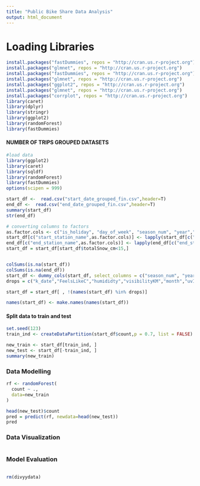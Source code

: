 ```yaml
---
title: "Public Bike Share Data Analysis"
output: html_document
--- 
```


# Loading Libraries #

```r
install.packages("fastDummies", repos = "http://cran.us.r-project.org")
install.packages("glmnet", repos = "http://cran.us.r-project.org")
install.packages("fastDummies", repos = "http://cran.us.r-project.org")
install.packages("glmnet", repos = "http://cran.us.r-project.org")
install.packages("ggplot2", repos = "http://cran.us.r-project.org")
install.packages("glmnet", repos = "http://cran.us.r-project.org")
install.packages("corrplot", repos = "http://cran.us.r-project.org")
library(caret)
library(dplyr)
library(stringr)
library(ggplot2)
library(randomForest)
library(fastDummies)
```


#### NUMBER OF TRIPS GROUPED DATASETS
```r
#load data
library(ggplot2)
library(caret)
library(sqldf)
library(randomForest)
library(fastDummies)
options(scipen = 999)

start_df <-  read.csv("start_date_grouped_fin.csv",header=T)
end_df <-  read.csv("end_date_grouped_fin.csv",header=T)
summary(start_df)
str(end_df)

# converting columns to factors
as.factor.cols <- c("is_holiday", "day_of_week", "season_num", "year","day","month")
start_df[c("start_station_name",as.factor.cols)] <- lapply(start_df[c("start_station_name",as.factor.cols)], factor)
end_df[c("end_station_name",as.factor.cols)] <- lapply(end_df[c("end_station_name",as.factor.cols)], factor)
start_df = start_df[start_df$totalSnow_cm<15,]


colSums(is.na(start_df))
colSums(is.na(end_df))
start_df <- dummy_cols(start_df, select_columns = c("season_num", "year","is_holiday","day_of_week","month"), remove_selected_columns =TRUE)
drops = c("k_date","FeelsLikeC","humididty","visibilityKM","month","uvIndex","cloudcover","day","start_station_name")

start_df = start_df[ , !(names(start_df) %in% drops)]

names(start_df) <- make.names(names(start_df))
```


#### Split data to train and test 
```r
set.seed(123)
train_ind <- createDataPartition(start_df$count,p = 0.7, list = FALSE)

new_train <- start_df[train_ind, ]
new_test <- start_df[-train_ind, ]
summary(new_train)
```

### Data Modelling ###
```r
rf <- randomForest(
  count ~ .,
  data=new_train
)

head(new_test)$count
pred = predict(rf, newdata=head(new_test))
pred
```

### Data Visualization ##
```r

```


### Model Evaluation ###

```r

```


```r
rm(divyydata)
```
